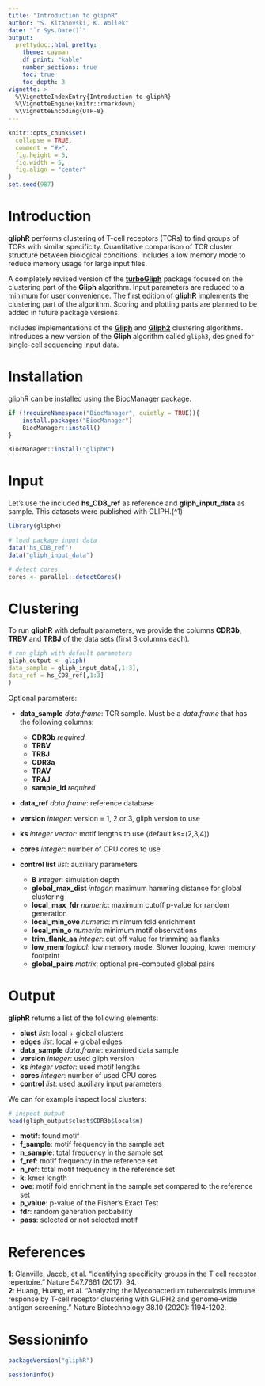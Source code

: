 ```yaml
---
title: "Introduction to gliphR"
author: "S. Kitanovski, K. Wollek"
date: "`r Sys.Date()`"
output: 
  prettydoc::html_pretty:
    theme: cayman
    df_print: "kable"
    number_sections: true
    toc: true
    toc_depth: 3
vignette: >
  %\VignetteIndexEntry{Introduction to gliphR}
  %\VignetteEngine{knitr::rmarkdown}
  %\VignetteEncoding{UTF-8}
---
```


```r
knitr::opts_chunk$set(
  collapse = TRUE,
  comment = "#>",
  fig.height = 5,
  fig.width = 5,
  fig.align = "center"
)
set.seed(987)
```

# Introduction

**gliphR** performs clustering of T-cell receptors (TCRs) to find 
groups of TCRs with similar specificity. Quantitative comparison of TCR cluster
structure between biological conditions. Includes a low memory mode to 
reduce memory usage for large input files.

A completely revised version of the 
[**turboGliph**](https://github.com/HetzDra/turboGliph) package focused on the 
clustering part of the **Gliph** algorithm. Input parameters are reduced to
a minimum for user convenience. The first edition of **gliphR** implements the 
clustering part of the algorithm. Scoring and plotting parts are planned to be
added in future package versions.

Includes implementations of the 
[**Gliph**](https://github.com/immunoengineer/gliph) and 
[**Gliph2**](http://50.255.35.37:8080) clustering algorithms.
Introduces a new version of the **Gliph** algorithm called `gliph3`,
designed for single-cell sequencing input data.

# Installation

gliphR can be installed using the BiocManager package.

```r
if (!requireNamespace("BiocManager", quietly = TRUE)){
    install.packages("BiocManager")
    BiocManager::install()
}

BiocManager::install("gliphR")
```

# Input

Let's use the included **hs_CD8_ref** as reference and **gliph_input_data** 
as sample. This datasets were published with GLIPH.\(^1\)

```r
library(gliphR)

# load package input data
data("hs_CD8_ref")
data("gliph_input_data")

# detect cores
cores <- parallel::detectCores()
```

# Clustering

To run **gliphR** with default parameters, we provide the columns **CDR3b**,
**TRBV** and **TRBJ** of the data sets (first 3 columns each).

```r
# run gliph with default parameters
gliph_output <- gliph(
data_sample = gliph_input_data[,1:3],
data_ref = hs_CD8_ref[,1:3]
)
```

Optional parameters:

- **data_sample** _data.frame_: TCR sample. Must be a _data.frame_ that has
the following columns: 
  - **CDR3b** _required_
  - **TRBV**
  - **TRBJ**
  - **CDR3a**
  - **TRAV**
  - **TRAJ**
  - **sample_id** _required_
- **data_ref** _data.frame_: reference database
- **version** _integer_: version = 1, 2 or 3, gliph version to use
- **ks** _integer vector_: motif lengths to use (default ks=(2,3,4))
- **cores** _integer_: number of CPU cores to use

- **control list** _list_: auxiliary parameters
  - **B** _integer_: simulation depth
  - **global_max_dist** _integer_: maximum hamming distance for global clustering
  - **local_max_fdr** _numeric_: maximum cutoff p-value for random generation
  - **local_min_ove** _numeric_: minimum fold enrichment
  - **local_min_o** _numeric_: minimum motif observations
  - **trim_flank_aa** _integer_: cut off value for trimming aa flanks
  - **low_mem** _logical_: low memory mode. Slower looping, lower memory footprint
  - **global_pairs** _matrix_: optional pre-computed global pairs

# Output

**gliphR** returns a list of the following elements:

- **clust** _list_: local + global clusters
- **edges** _list_: local + global edges
- **data_sample** _data.frame_: examined data sample
- **version** _integer_: used gliph version
- **ks** _integer vector_: used motif lengths
- **cores** _integer_: number of used CPU cores
- **control** _list_: used auxiliary input parameters

We can for example inspect local clusters:

```r
# inspect output
head(gliph_output$clust$CDR3b$local$m)

```

- **motif**: found motif
- **f_sample**: motif frequency in the sample set
- **n_sample**: total frequency in the sample set
- **f_ref**: motif frequency in the reference set
- **n_ref**: total motif frequency in the reference set
- **k**: kmer length
- **ove**: motif fold enrichment in the sample set compared to the reference set
- **p_value**: p-value of the Fisher's Exact Test
- **fdr**: random generation probability
- **pass**: selected or not selected motif


# References

**1**: Glanville, Jacob, et al. "Identifying specificity groups in the 
T cell receptor repertoire." Nature 547.7661 (2017): 94.<br>
**2**: Huang, Huang, et al. "Analyzing the Mycobacterium tuberculosis immune 
response by T-cell receptor clustering with GLIPH2 and genome-wide antigen 
screening." Nature Biotechnology 38.10 (2020): 1194-1202.<br>

# Sessioninfo
```r
packageVersion("gliphR")

sessionInfo()
```

